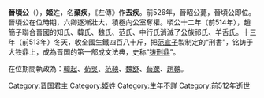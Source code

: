 {{unreferenced|time=2014-2-26}}
{{Eranamebox|年号= 晋顷公
|起讫时间= 前525年－前512年
|政权= [[晋国|晋国]]
|帝王= '''晋顷公'''去疾
|历时= 14年
|timeline= <timeline>
ImageSize  = width:200 height:50
PlotArea   = width:180 height:30 left:10 bottom:20
TimeAxis   = orientation:horizontal
DateFormat = yyyy
Period     = from:-722 till:-479
AlignBars  = early
ScaleMajor = increment:243 start:-722
Colors =
  id:canvas value:rgb(1,1,0.85)
BackgroundColors = canvas:canvas
PlotData =
  width:15 color:black
  bar:era from:start till:end
  bar:era from:-525 till:-512 color:red
</timeline>
|说明= 晋顷公在位年在《春秋》经时代的位置
}}

'''晉頃公'''（{{bd|？||前512年||catIdx=J姬}}），'''姬'''姓，名'''棄疾'''，《左傳》作'''去疾'''。前526年，晉昭公薨，晉頃公即位。晉頃公在位時期，六卿逐漸壯大，積極向公室奪權。頃公十二年（前514年），趙簡子聯合晉國的知氏、韓氏、魏氏、范氏、中行氏消滅了公族祁氏、羊舌氏。十三年（前513年）冬天，收全國生鐵四百八十斤，把[[范宣子|范宣子]]製制定的“刑書”，铭铸于大铁鼎上，成為晋国的第一部成文法典，史称“[[铸刑鼎|铸刑鼎]]”。

在位期間執政為：[[韓起|韓起]]、[[荀吳|荀吳]]、[[范鞅|范鞅]]、[[魏舒|魏舒]]、[[荀躒|荀躒]]、[[趙鞅|趙鞅]]。

{{中国皇帝|父[[晉昭公|晉昭公]]|子[[晉定公|晉定公]]|[[晉國君主|晉國君主]]|前526年—前512年}}
{{晋国君主}}
[[Category:晋国君主|Category:晋国君主]]
[[Category:姬姓|Category:姬姓]]
[[Category:生年不詳|Category:生年不詳]]
[[Category:前512年逝世|Category:前512年逝世]]